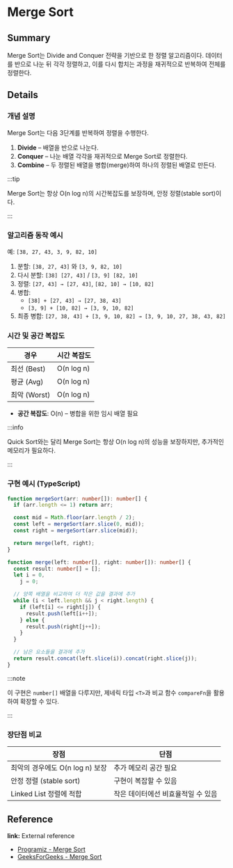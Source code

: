 # Merge Sort

## Summary

Merge Sort는 Divide and Conquer 전략을 기반으로 한 정렬 알고리즘이다. 데이터를 반으로 나눈 뒤 각각 정렬하고, 이를 다시 합치는 과정을 재귀적으로 반복하여 전체를 정렬한다.

## Details

### 개념 설명

Merge Sort는 다음 3단계를 반복하여 정렬을 수행한다.

1. **Divide** – 배열을 반으로 나눈다.
2. **Conquer** – 나눈 배열 각각을 재귀적으로 Merge Sort로 정렬한다.
3. **Combine** – 두 정렬된 배열을 병합(merge)하여 하나의 정렬된 배열로 만든다.

:::tip 

Merge Sort는 항상 O(n log n)의 시간복잡도를 보장하며, 안정 정렬(stable sort)이다. 

:::

### 알고리즘 동작 예시

예: `[38, 27, 43, 3, 9, 82, 10]`

1. 분할: `[38, 27, 43]` 와 `[3, 9, 82, 10]`
2. 다시 분할: `[38] [27, 43]` / `[3, 9] [82, 10]`
3. 정렬: `[27, 43] → [27, 43]`, `[82, 10] → [10, 82]`
4. 병합:
   - `[38] + [27, 43] → [27, 38, 43]`
   - `[3, 9] + [10, 82] → [3, 9, 10, 82]`
5. 최종 병합: `[27, 38, 43] + [3, 9, 10, 82] → [3, 9, 10, 27, 38, 43, 82]`

### 시간 및 공간 복잡도

| 경우         | 시간 복잡도 |
| ------------ | ----------- |
| 최선 (Best)  | O(n log n)  |
| 평균 (Avg)   | O(n log n)  |
| 최악 (Worst) | O(n log n)  |

- **공간 복잡도**: O(n) – 병합을 위한 임시 배열 필요

:::info 

Quick Sort와는 달리 Merge Sort는 항상 O(n log n)의 성능을 보장하지만, 추가적인 메모리가 필요하다. 

:::

### 구현 예시 (TypeScript)

```ts
function mergeSort(arr: number[]): number[] {
  if (arr.length <= 1) return arr;

  const mid = Math.floor(arr.length / 2);
  const left = mergeSort(arr.slice(0, mid));
  const right = mergeSort(arr.slice(mid));

  return merge(left, right);
}

function merge(left: number[], right: number[]): number[] {
  const result: number[] = [];
  let i = 0,
    j = 0;

  // 양쪽 배열을 비교하여 더 작은 값을 결과에 추가
  while (i < left.length && j < right.length) {
    if (left[i] <= right[j]) {
      result.push(left[i++]);
    } else {
      result.push(right[j++]);
    }
  }

  // 남은 요소들을 결과에 추가
  return result.concat(left.slice(i)).concat(right.slice(j));
}
```

:::note 

이 구현은 `number[]` 배열을 다루지만, 제네릭 타입 `<T>`과 비교 함수 `compareFn`을 활용하여 확장할 수 있다. 

:::

### 장단점 비교

| 장점                            | 단점                               |
| ------------------------------- | ---------------------------------- |
| 최악의 경우에도 O(n log n) 보장 | 추가 메모리 공간 필요              |
| 안정 정렬 (stable sort)         | 구현이 복잡할 수 있음              |
| Linked List 정렬에 적합         | 작은 데이터에선 비효율적일 수 있음 |

## Reference

**link:** External reference

- [Programiz - Merge Sort](https://www.programiz.com/dsa/merge-sort)
- [GeeksForGeeks - Merge Sort](https://www.geeksforgeeks.org/dsa/merge-sort/)
